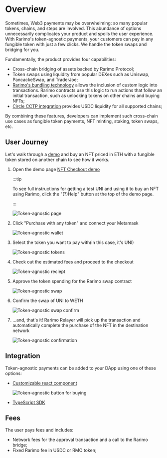---
---

# Overview

Sometimes, Web3 payments may be overwhelming: so many popular tokens, chains, and steps are involved. This abundance of options unnecessarily complicates your product and spoils the user experience. With Rarimo's token-agnostic payments, your customers can pay in any fungible token with just a few clicks. We handle the token swaps and bridging for you.

Fundamentally, the product provides four capabilities:

- Cross-chain bridging of assets backed by Rarimo Protocol;
- Token swaps using liquidity from popular DEXes such as Uniswap, PancackeSwap, and TraderJoe;
- [Rarimo's bundling technology](https://docs.rarimo.com/tutorials/bundling/) allows the inclusion of custom logic into transactions. Rarimo contracts use this logic to run actions that follow an initial transaction, such as unlocking tokens on other chains and buying NFTs;
- [Circle CCTP integration](https://docs.rarimo.com/use-cases/cctp) provides USDC liquidity for all supported chains;

By combining these features, developers can implement such cross-chain use cases as fungible token payments, NFT minting, staking, token swaps, etc.

## User Journey

Let's walk through a [demo](https://nft-checkout.rarimo.com/) and buy an NFT priced in ETH with a fungible token stored on another chain to see how it works.

1. Open the demo page [NFT Checkout demo](https://nft-checkout.rarimo.com/)

   :::tip

   To see full instructions for getting a test UNI and using it to buy an NFT using Rarimo, click the "(?)Help" button at the top of the demo page.

   :::

   ![Token-agnostic page](/img/token-agnostic-page.png)

2. Click "Purchase with any token" and connect your Metamask

   ![Token-agnostic wallet](/img/token-agnostic-walletconnection.png)

3. Select the token you want to pay with(in this case, it's UNI)

   ![Token-agnostic tokens](/img/token-agnostic-tokens.png)

4. Check out the estimated fees and proceed to the checkout

   ![Token-agnostic reciept](/img/token-agnostic-receipt.png)

5. Approve the token spending for the Rarimo swap contract

   ![Token-agnostic swap](/img/token-agnostic-swap.png)

6. Confirm the swap of UNI to WETH

   ![Token-agnostic swap confirm](/img/token-agnostic-swap-confirm.png)

7. …and, that's it! Rarimo Relayer will pick up the transaction and automatically complete the purchase of the NFT in the destination network

   ![Token-agnostic confirmation](/img/token-agnostic-confirmation.png)

## Integration

Token-agnostic payments can be added to your DApp using one of these options:

- [Customizable react component](/bridging-protocol/creating-nft-checkout-transactions#react-applications)

  ![Token-agnostic button for buying](/img/token-agnostic-button.png)

- [TypeScript SDK](/bridging-protocol/creating-nft-checkout-transactions#javascript)

## Fees

The user pays fees and includes:

- Network fees for the approval transaction and a call to the Rarimo bridge;
- Fixed Rarimo fee in USDC or RMO token;
